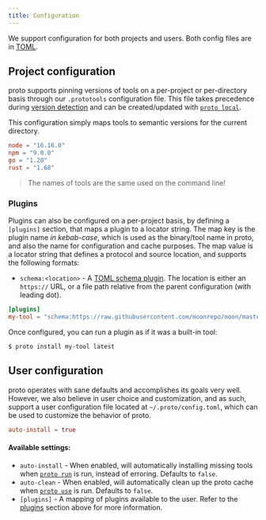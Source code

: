 ```yaml
---
title: Configuration
---
```



<HeaderLabel text="1 min" />

We support configuration for both projects and users. Both config files are in
[TOML](https://toml.io/en/).

## Project configuration

proto supports pinning versions of tools on a per-project or per-directory basis through our
`.prototools` configuration file. This file takes precedence during [version detection](./detection)
and can be created/updated with [`proto local`](./commands/local).

This configuration simply maps tools to semantic versions for the current directory.

```toml title=".prototools"
node = "16.16.0"
npm = "9.0.0"
go = "1.20"
rust = "1.68"
```

> The names of tools are the same used on the command line!

### Plugins

Plugins can also be configured on a per-project basis, by defining a `[plugins]` section, that maps
a plugin to a locator string. The map key is the plugin name _in kebab-case_, which is used as the
binary/tool name in proto, and also the name for configuration and cache purposes. The map value is
a locator string that defines a protocol and source location, and supports the following formats:

- `schema:<location>` - A [TOML schema plugin](./plugins#toml-schema-plugin). The location is either
  an `https://` URL, or a file path relative from the parent configuration (with leading dot).

```toml title=".prototools"
[plugins]
my-tool = "schema:https://raw.githubusercontent.com/moonrepo/moon/master/moon-schema.toml"
```

Once configured, you can run a plugin as if it was a built-in tool:

```shell
$ proto install my-tool latest
```

## User configuration

proto operates with sane defaults and accomplishes its goals very well. However, we also believe in
user choice and customization, and as such, support a user configuration file located at
`~/.proto/config.toml`, which can be used to customize the behavior of proto.

```toml title="~/.proto/config.toml"
auto-install = true
```

#### Available settings:

- `auto-install` - When enabled, will automatically installing missing tools when
  [`proto run`](./commands/run) is run, instead of erroring. Defaults to `false`.
- `auto-clean` - When enabled, will automatically clean up the proto cache when
  [`proto use`](./commands/use) is run. Defaults to `false`.
- `[plugins]` - A mapping of plugins available to the user. Refer to the [plugins](#plugins) section
  above for more information.
